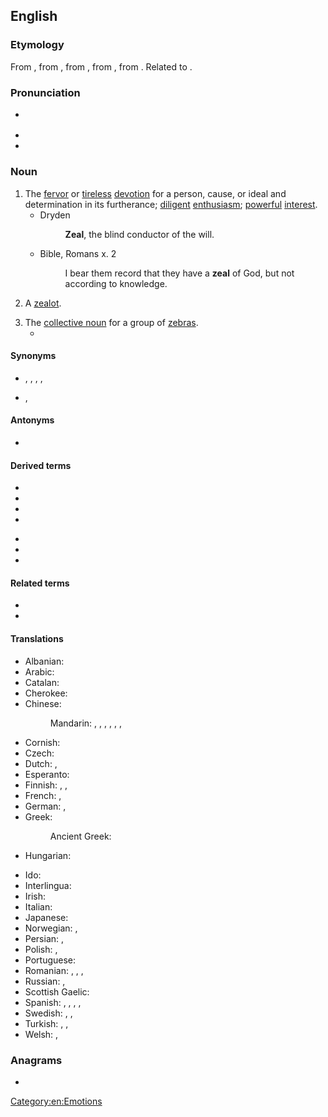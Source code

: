 ==English==

===Etymology===
From {{inh|en|enm|zele}}, from {{der|en|fro|zel}}, from {{der|en|LL.|zēlus}}, from {{der|en|grc|ζῆλος||zeal, jealousy}}, from {{m|grc|ζηλόω||to emulate, to be jealous}}. Related to {{m|en|jealous}}.

===Pronunciation===
* {{a|UK|US}} {{IPA|/ziːl/|lang=en}}
* {{audio|en-us-zeal.ogg|Audio (US)|lang=en}}
* {{rhymes|iːl|lang=en}}

===Noun===
{{en-noun|~}}

# The [[fervor]] or [[tireless]] [[devotion]] for a person, cause, or ideal and determination in its furtherance; [[diligent]] [[enthusiasm]]; [[powerful]] [[interest]].
#* Dryden
#*: '''Zeal''', the blind conductor of the will.
#* Bible, Romans x. 2
#*: I bear them record that they have a '''zeal''' of God, but not according to knowledge.
# {{lb|en|obsolete}} A [[zealot]].
#: {{rfquotek|Ben Jonson}}
# The [[collective noun]] for a group of [[zebra]]s.
#* {{quote-book|title=Zeal of Zebras: Animal Groups on an African Safari|author=Alex Kuskowski|year=2012|page=8|ISBN=1614802807|passage=A '''zeal''' of zebras confuses predators. Each zebra has a different set of stripes.}}

====Synonyms====
* {{sense|fervor}} {{l|en|ardor}}, {{l|en|eagerness}}, {{l|en|enthusiasm}}, {{l|en|intensity}}, {{l|en|passion}}
* {{sense|collective noun for zebras}} {{l|en|dazzle}}, {{l|en|herd}}

====Antonyms====
* {{sense|fervor}} {{l|en|apathy}}

====Derived terms====
{{der-top|}}
* {{l|en|zealot}}
* {{l|en|zealotic}}
* {{l|en|zealotical}}
* {{l|en|zealotry}}
{{der-mid}}
* {{l|en|zealous}}
* {{l|en|zealously}}
* {{l|en|zealousness}}
{{der-bottom}}

====Related terms====
* {{l|en|jealous}}
* {{l|en|jealousy}}

====Translations====
{{trans-top|fervor or devotion}}
* Albanian: {{t+|sq|cenë}}
* Arabic: {{t|ar|حماس}}
* Catalan: {{t+|ca|zel|m}}
* Cherokee: {{t|chr|ᎤᏚᎩᎬᏗ|sc=Cher}}
* Chinese:
*: Mandarin: {{t+|cmn|熱心|sc=Hani}}, {{t+|cmn|热心|tr=rèxīn|sc=Hani}}, {{t+|cmn|熱情|sc=Hani}}, {{t+|cmn|热情|tr=rèqíng|sc=Hani}}, {{t+|cmn|激情|tr=jīqíng|sc=Hani}}, {{t+|cmn|熱忱|sc=Hani}}, {{t+|cmn|热忱|tr=rèchén|sc=Hani}}
* Cornish: {{t|kw|diwysykter|m}}
* Czech: {{t|cs|horlivost|f}}
* Dutch: {{t+|nl|ijver|m}}, {{t+|nl|geestdrift|m}}
* Esperanto: {{t+|eo|fervoro}}
* Finnish: {{t+|fi|into}}, {{t+|fi|intohimo}}, {{t+|fi|kiihko}}
* French: {{t+|fr|zèle|m}}, {{t+|fr|assiduité|f}}
* German: {{t+|de|Eifer|m}}, {{t+|de|Begeisterung|f}}
* Greek:
*: Ancient Greek: {{t|grc|προθυμία|f}}
* Hungarian: {{t+|hu|buzgóság}}
{{trans-mid}}
* Ido: {{t+|io|zelo}}
* Interlingua: {{t|ia|zelo}}
* Irish: {{t|ga|díograis|f}}
* Italian: {{t+|it|zelo|m}}
* Japanese: {{t+|ja|熱情|tr=netsujō}}
* Norwegian: {{t+|no|engasjement|n}}, {{t|no|iver|m}}
* Persian: {{t+|fa|غیرت|tr=ğeyrat}}, {{t+|fa|تعصب|tr=ta'assob}}
* Polish: {{t+|pl|zapał|m-in}}, {{t+|pl|gorliwość|f}}
* Portuguese: {{t+|pt|zelo|m}}
* Romanian: {{t+|ro|zel|n}}, {{t+|ro|ardoare|f}}, {{t+|ro|râvnă|f}}, {{t+|ro|sârguință|f}}
* Russian: {{t+|ru|рве́ние|n}}, {{t+|ru|усе́рдие|n}}
* Scottish Gaelic: {{t|gd|eud|m}}
* Spanish: {{t+|es|ahínco|m}}, {{t+|es|fervor|m}}, {{t+|es|celo|m}}, {{t+|es|entusiasmo|m}}, {{t+|es|denuedo|m}}
* Swedish: {{t+|sv|iver}}, {{t+|sv|nit|c}}, {{t|sv|nitälskan|c}}
* Turkish: {{t+|tr|hırs}}, {{t+|tr|şevk}}, {{t+|tr|heves}}
* Welsh: {{t|cy|sêl|f}}, {{t|cy|selogrwydd|m}}
{{trans-bottom}}

===Anagrams===
* {{anagrams|en|a=aelz|Elza|laze}}

[[Category:en:Emotions]]